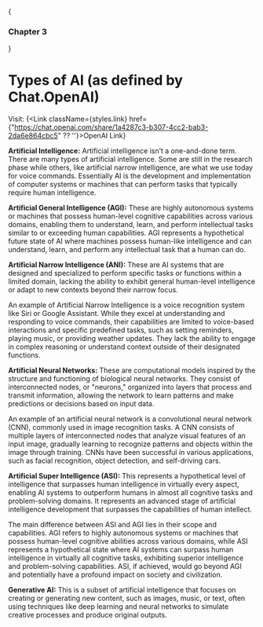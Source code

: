 
{<h3>Chapter 3</h3>}

# Types of AI (as defined by Chat.OpenAI)

Visit: {<Link className={styles.link} href={"https://chat.openai.com/share/1a4287c3-b307-4cc2-bab3-2da6e864cbc5" ?? ''}>OpenAI Link</Link>}

**Artificial Intelligence:** Artificial intelligence isn’t a one-and-done term. There are many types of artificial intelligence. Some are still in the research phase while others, like artificial narrow intelligence, are what we use today for voice commands. Essentially AI is the development and implementation of computer systems or machines that can perform tasks that typically require human intelligence.

**Artificial General Intelligence (AGI):** These are highly autonomous systems or machines that possess human-level cognitive capabilities across various domains, enabling them to understand, learn, and perform intellectual tasks similar to or exceeding human capabilities. AGI represents a hypothetical future state of AI where machines possess human-like intelligence and can understand, learn, and perform any intellectual task that a human can do. 

**Artificial Narrow Intelligence (ANI):** These are AI systems that are designed and specialized to perform specific tasks or functions within a limited domain, lacking the ability to exhibit general human-level intelligence or adapt to new contexts beyond their narrow focus.

An example of Artificial Narrow Intelligence is a voice recognition system like Siri or Google Assistant. While they excel at understanding and responding to voice commands, their capabilities are limited to voice-based interactions and specific predefined tasks, such as setting reminders, playing music, or providing weather updates. They lack the ability to engage in complex reasoning or understand context outside of their designated functions.

**Artificial Neural Networks:** These are computational models inspired by the structure and functioning of biological neural networks. They consist of interconnected nodes, or "neurons," organized into layers that process and transmit information, allowing the network to learn patterns and make predictions or decisions based on input data.

An example of an artificial neural network is a convolutional neural network (CNN), commonly used in image recognition tasks. A CNN consists of multiple layers of interconnected nodes that analyze visual features of an input image, gradually learning to recognize patterns and objects within the image through training. CNNs have been successful in various applications, such as facial recognition, object detection, and self-driving cars.

**Artificial Super Intelligence (ASI):** This represents a hypothetical level of intelligence that surpasses human intelligence in virtually every aspect, enabling AI systems to outperform humans in almost all cognitive tasks and problem-solving domains. It represents an advanced stage of artificial intelligence development that surpasses the capabilities of human intellect.

The main difference between ASI and AGI lies in their scope and capabilities. AGI refers to highly autonomous systems or machines that possess human-level cognitive abilities across various domains, while ASI represents a hypothetical state where AI systems can surpass human intelligence in virtually all cognitive tasks, exhibiting superior intelligence and problem-solving capabilities. ASI, if achieved, would go beyond AGI and potentially have a profound impact on society and civilization.

**Generative AI:** This is a subset of artificial intelligence that focuses on creating or generating new content, such as images, music, or text, often using techniques like deep learning and neural networks to simulate creative processes and produce original outputs.
